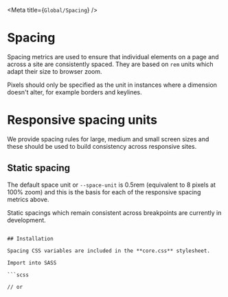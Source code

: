 

<Meta title={`Global/Spacing`} />

# Spacing

Spacing metrics are used to ensure that individual elements on a page and across a site are consistently spaced. They are based on `rem` units which adapt their size to browser zoom.

Pixels should only be specified as the unit in instances where a dimension doesn't alter, for example borders and keylines.


# Responsive spacing units

 We provide spacing rules for large, medium and small screen sizes and these should be used to build consistency across responsive sites.

<SpacingBlocks />


## Static spacing

The default space unit or `--space-unit` is 0.5rem (equivalent to 8 pixels at 100% zoom) and this is the basis for each of the responsive spacing metrics above.

Static spacings which remain consistent across breakpoints are currently in development. 

```

## Installation

Spacing CSS variables are included in the **core.css** stylesheet.

Import into SASS

```scss

// or 
```

